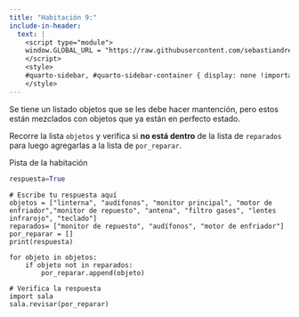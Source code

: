 ```yaml
---
title: "Habitación 9:"
include-in-header:
  text: |
    <script type="module">
    window.GLOBAL_URL = "https://raw.githubusercontent.com/sebastiandres/pyscape/refs/heads/main/quarto/rooms/template.py";
    </script>
    <style>
    #quarto-sidebar, #quarto-sidebar-container { display: none !important; }
    </style>
---
```


Se tiene un listado objetos que se les debe hacer mantención, pero estos están mezclados con objetos que ya están en perfecto estado.

<div class="alert alert-info">
Recorre la lista `objetos` y verifica si **no está dentro** de la lista de `reparados` para luego agregarlas a la lista de `por_reparar`.
</div>

::: {.callout-tip title="Pista" collapse="true"}
Pista de la habitación

```python 
respuesta=True
```
:::

```pyodide-python
# Escribe tu respuesta aquí
objetos = ["linterna", "audífonos", "monitor principal", "motor de enfriador","monitor de repuesto", "antena", "filtro gases", "lentes infrarojo", "teclado"]
reparados= ["monitor de repuesto", "audífonos", "motor de enfriador"]
por_reparar = []
print(respuesta)

for objeto in objetos:
    if objeto not in reparados:
        por_reparar.append(objeto)

# Verifica la respuesta
import sala
sala.revisar(por_reparar)
```